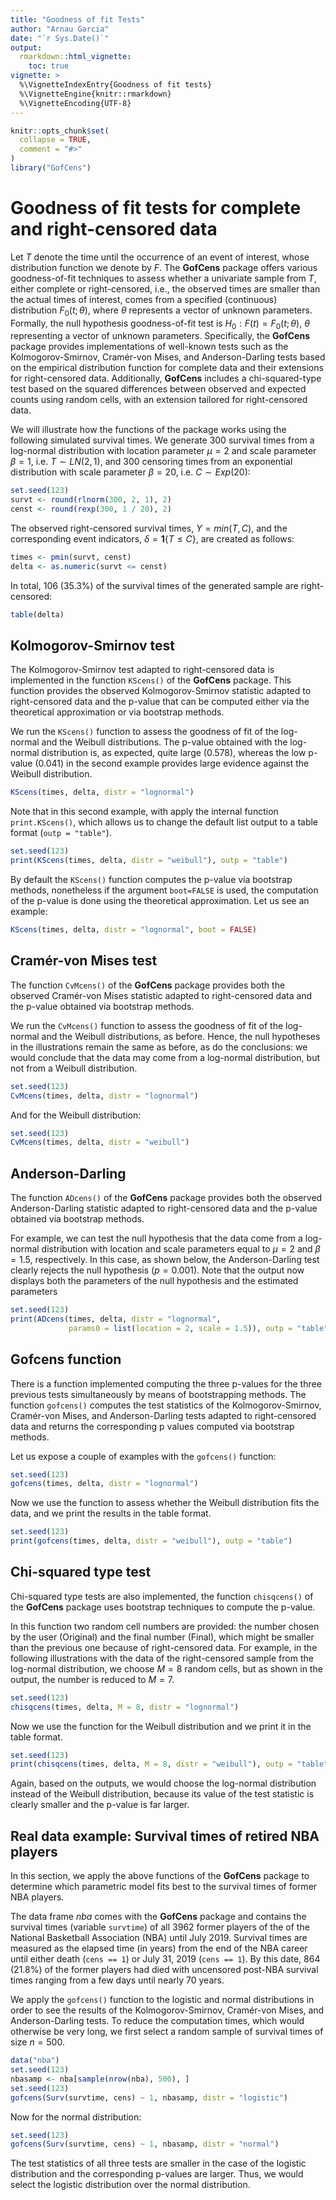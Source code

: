 ---
title: "Goodness of fit Tests"
author: "Arnau Garcia"
date: "`r Sys.Date()`"
output:
  rmarkdown::html_vignette:
    toc: true
vignette: >
  %\VignetteIndexEntry{Goodness of fit tests}
  %\VignetteEngine{knitr::rmarkdown}
  %\VignetteEncoding{UTF-8}
---

```{r setup, include = FALSE}
knitr::opts_chunk$set(
  collapse = TRUE,
  comment = "#>"
)
library("GofCens")
```

# Goodness of fit tests for complete and right-censored data

Let $T$ denote the time until the occurrence of an event of interest, whose distribution function we denote by $F$. The **GofCens** package offers various goodness-of-fit techniques to assess whether a univariate sample from $T$, either complete or right-censored, i.e., the observed times are smaller than the actual times of interest, comes from a specified (continuous) distribution $F_0(t;\theta)$, where $\theta$ represents a vector of unknown parameters. Formally, the null hypothesis goodness-of-fit test is $H_0: F(t)=F_0(t;\theta)$, $\theta$ representing a vector of unknown parameters. Specifically, the **GofCens** package provides implementations of well-known tests such as the Kolmogorov-Smirnov, Cramér-von Mises, and Anderson-Darling tests based on the empirical distribution function for complete data and their extensions for right-censored data. Additionally, **GofCens** includes a chi-squared-type test based on the squared differences between observed and expected counts using random cells, with an extension tailored for right-censored data.

We will illustrate how the functions of the package works using the following simulated survival times. We generate $300$ survival times from a log-normal distribution with location parameter $\mu = 2$ and scale parameter $\beta=1$, i.e. $T\sim LN(2,1)$, and $300$ censoring times from an exponential distribution with scale parameter $\beta=20$, i.e. $C\sim Exp(20)$:

```{r}
set.seed(123)
survt <- round(rlnorm(300, 2, 1), 2)
censt <- round(rexp(300, 1 / 20), 2)
```

The observed right-censored survival times, $Y = min(T, C)$, and the corresponding event indicators, $\delta = \boldsymbol{1}\{T \leq C\}$, are created as follows:

```{r}
times <- pmin(survt, censt)
delta <- as.numeric(survt <= censt)
```

In total, $106$ ($35.3\%$) of the survival times of the generated sample are right-censored:

```{r}
table(delta)
```

## Kolmogorov-Smirnov test

The Kolmogorov-Smirnov test adapted to right-censored data is implemented in the function `KScens()` of the **GofCens** package. This function provides the observed Kolmogorov-Smirnov statistic adapted to right-censored data and the p-value that can be computed either via the theoretical approximation or via bootstrap methods. 

We run the `KScens()` function to assess the goodness of fit of the log-normal and the Weibull distributions. The p-value obtained with the log-normal distribution is, as expected, quite large ($0.578$), whereas the low p-value ($0.041$) in the second example provides large evidence against the Weibull distribution. 


```{r}
KScens(times, delta, distr = "lognormal")
```

Note that in this second example, with apply the internal function `print.KScens()`, which allows us to change the default list output to a table format (`outp = "table"`).

```{r}
set.seed(123)
print(KScens(times, delta, distr = "weibull"), outp = "table")
```

By default the `KScens()` function computes the p-value via bootstrap methods, nonetheless if the argument `boot=FALSE` is used, the computation of the p-value is done using the theoretical approximation. Let us see an example:

```{r}
KScens(times, delta, distr = "lognormal", boot = FALSE)
```


##  Cramér-von Mises test 

The function `CvMcens()` of the **GofCens** package provides both the observed Cramér-von Mises statistic adapted to right-censored data and the p-value obtained via bootstrap methods.

We run the `CvMcens()` function to assess the goodness of fit of the log-normal and the Weibull distributions, as before. Hence, the null hypotheses in the illustrations remain the same as before, as do the conclusions: we would conclude that the data may come from a log-normal distribution, but not from a Weibull distribution.

```{r}
set.seed(123)
CvMcens(times, delta, distr = "lognormal")
```

And for the Weibull distribution:

```{r}
set.seed(123)
CvMcens(times, delta, distr = "weibull")
```


##  Anderson-Darling

The function `ADcens()` of the **GofCens** package provides both the observed Anderson-Darling statistic adapted to right-censored data and the p-value obtained via bootstrap methods.

For example, we can test the null hypothesis that the data come from a log-normal distribution with location and scale parameters equal to $\mu=2$ and $\beta=1.5$, respectively. In this case, as shown below, the Anderson-Darling test clearly rejects the null hypothesis ($p = 0.001$). Note that the output now displays both the parameters of the null hypothesis and the estimated parameters

```{r}
set.seed(123)
print(ADcens(times, delta, distr = "lognormal", 
             params0 = list(location = 2, scale = 1.5)), outp = "table")
```

## Gofcens function

There is a function implemented computing the three p-values for the three previous tests simultaneously by means of bootstrapping methods. The function `gofcens()` computes the test statistics of the Kolmogorov-Smirnov, Cramér-von Mises, and Anderson-Darling tests adapted to right-censored data and returns the corresponding p values computed via bootstrap methods.

Let us expose a couple of examples with the `gofcens()` function:

```{r}
set.seed(123)
gofcens(times, delta, distr = "lognormal")
```

Now we use the function to assess whether the Weibull distribution fits the data, and we print the results in the table format.

```{r}
set.seed(123)
print(gofcens(times, delta, distr = "weibull"), outp = "table")
```


## Chi-squared type test

Chi-squared type tests are also implemented, the function `chisqcens()` of the **GofCens** package uses bootstrap techniques to compute the p-value.

In this function two random cell numbers are provided: the number chosen by the user (Original) and the final number (Final), which might be smaller than the previous one because of right-censored data. For example, in the following illustrations with the data of the right-censored sample from the log-normal distribution, we choose $M = 8$ random cells, but as shown in the output, the number is reduced to $M = 7$.

```{r}
set.seed(123)
chisqcens(times, delta, M = 8, distr = "lognormal")
```

Now we use the function for the Weibull distribution and we print it in the table format.

```{r}
set.seed(123)
print(chisqcens(times, delta, M = 8, distr = "weibull"), outp = "table")
```

Again, based on the outputs, we would choose the log-normal distribution instead of the Weibull distribution, because its value of the test statistic is clearly smaller and the p-value is far larger.

## Real data example: Survival times of retired NBA players

In this section, we apply the above functions of the **GofCens** package to determine which parametric model fits best to the survival times of former NBA players.

The data frame *nba* comes with the **GofCens** package and contains the survival times (variable `survtime`) of all $3962$ former players of the of the National Basketball Association (NBA) until July 2019. Survival times are measured as the elapsed time (in years) from the end of the NBA career until either death (`cens == 1`) or July 31, 2019 (`cens == 1`). By this date, $864$ ($21.8\%$) of the former players had died with uncensored post-NBA survival times ranging from a few days until nearly 70 years.

We apply the `gofcens()` function to the logistic and normal distributions in order to see the results of the Kolmogorov-Smirnov, Cramér-von Mises, and Anderson-Darling tests. To reduce the computation times, which would otherwise be very long, we first select a random sample of survival times of size $n=500$. 

```{r}
data("nba")
set.seed(123)
nbasamp <- nba[sample(nrow(nba), 500), ]
set.seed(123)
gofcens(Surv(survtime, cens) ~ 1, nbasamp, distr = "logistic")
```

Now for the normal distribution:

```{r}
set.seed(123)
gofcens(Surv(survtime, cens) ~ 1, nbasamp, distr = "normal")
```

The test statistics of all three tests are smaller in the case of the logistic distribution and the corresponding p-values are larger. Thus, we would select the logistic distribution over the normal distribution.
